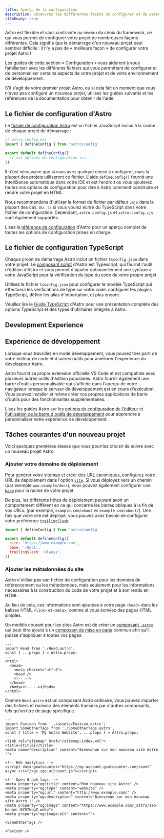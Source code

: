 ```yaml
---
title: Aperçu de la configuration
description: Découvrez les différentes façons de configurer et de personnaliser votre nouveau projet et votre expérience de développement.
i18nReady: true
---
```


Astro est flexible et sans contrainte au niveau du choix du framework, ce qui vous permet de configurer votre projet de nombreuses façons différentes. Cela signifie que le démarrage d'un nouveau projet peut sembler difficile : il n'y a pas de « meilleure façon » de configurer votre projet Astro !

Les guides de cette section « Configuration » vous aideront à vous familiariser avec les différents fichiers qui vous permettent de configurer et de personnaliser certains aspects de votre projet et de votre environnement de développement.

S'il s'agit de votre premier projet Astro, ou si cela fait un moment que vous n'avez pas configuré un nouveau projet, utilisez les guides suivants et les références de la documentation pour obtenir de l'aide.

## Le fichier de configuration d'Astro

Le [fichier de configuration Astro](/fr/reference/configuration-reference/) est un fichier JavaScript inclus à la racine de chaque projet de démarrage :

```js
// astro.config.mjs
import { defineConfig } from 'astro/config'

export default defineConfig({
  // vos options de configuration ici...
})
```

Il n'est nécessaire que si vous avez quelque chose à configurer, mais la plupart des projets utiliseront ce fichier. L'aide `defineConfig()` fournit une IntelliSense automatique dans votre IDE et est l'endroit où vous ajouterez toutes vos options de configuration pour dire à Astro comment construire et rendre votre projet en HTML.

Nous recommandons d'utiliser le format de fichier par défaut `.mjs` dans la plupart des cas, ou `.ts` si vous voulez écrire du TypeScript dans votre fichier de configuration. Cependant, `astro.config.js` et `astro.config.cjs` sont également supportés.

<ReadMore>Lisez la [référence de configuration](/fr/reference/configuration-reference/) d'Astro pour un aperçu complet de toutes les options de configuration prises en charge.</ReadMore>

## Le fichier de configuration TypeScript

Chaque projet de démarrage Astro inclut un fichier `tsconfig.json` dans votre projet. Le [composant script](/fr/basics/astro-components/#le-script-du-composant) d'Astro est Typescript, qui fournit l'outil d'édition d'Astro et vous permet d'ajouter optionnellement une syntaxe à votre JavaScript pour la vérification du type du code de votre propre projet.

Utilisez le fichier `tsconfig.json` pour configurer le modèle TypeScript qui effectuera les vérifications de type sur votre code, configurer les plugins TypeScript, définir les alias d'importation, et plus encore.

<ReadMore>Veuillez lire le [Guide TypeScript](/fr/guides/typescript/) d'Astro pour une présentation complète des options TypeScript et des types d'utilitaires intégrés à Astro.</ReadMore>

## Development Experience

## Expérience de développement

Lorsque vous travaillez en mode développement, vous pouvez tirer parti de votre éditeur de code et d'autres outils pour améliorer l'expérience du développeur Astro.

Astro fournit sa propre extension officielle VS Code et est compatible avec plusieurs autres outils d'édition populaires. Astro fournit également une barre d'outils personnalisable qui s'affiche dans l'aperçu de votre navigateur lorsque le serveur de développement est en cours d'exécution. Vous pouvez installer et même créer vos propres applications de barre d'outils pour des fonctionnalités supplémentaires.

<ReadMore>Lisez les guides Astro sur les [options de configuration de l'éditeur](/fr/editor-setup/) et [l'utilisation de la barre d'outils de développement](/fr/guides/dev-toolbar/) pour apprendre à personnaliser votre expérience de développement.</ReadMore>

## Tâches courantes d'un nouveau projet

Voici quelques premières étapes que vous pourriez choisir de suivre avec un nouveau projet Astro.

### Ajouter votre domaine de déploiement

Pour générer votre sitemap et créer des URL canoniques, configurez votre URL de déploiement dans l'option [`site`](/fr/reference/configuration-reference/#site). Si vous déployez vers un chemin (par exemple `www.example/docs`), vous pouvez également configurer une [`base`](/fr/reference/configuration-reference/#base) pour la racine de votre projet.

De plus, les différents hôtes de déploiement peuvent avoir un comportement différent en ce qui concerne les barres obliques à la fin de vos URLs. (par exemple, `example.com/about` vs `example.com/about/`). Une fois que votre site est déployé, vous pouvez avoir besoin de configurer votre préférence [`trailingSlash`](/fr/reference/configuration-reference/#trailingslash).

```js title="astro.config.mjs"
import { defineConfig } from 'astro/config'

export default defineConfig({
  site: 'https://www.example.com',
  base: '/docs',
  trailingSlash: 'always',
})
```
### Ajouter les métadonnées du site

Astro n'utilise pas son fichier de configuration pour les données de référencement ou les métadonnées, mais seulement pour les informations nécessaires à la construction du code de votre projet et à son rendu en HTML.

Au lieu de cela, ces informations sont ajoutées à votre page `<head>` dans les balises HTML `<link>` et `<meta>`, comme si vous écriviez des pages HTML simples.

Un modèle courant pour les sites Astro est de créer un [composant `.astro`](/fr/basics/astro-components/) qui peut être ajouté à un [composant de mise en page](/fr/basics/layouts/) commun afin qu'il puisse s'appliquer à toutes vos pages.

```astro title="src/components/MainLayout.astro"
---
import Head from './Head.astro';
const { ...props } = Astro.props;
---
<html>
  <head>
    <meta charset="utf-8">
    <Head />
    <!-- -->
  </head>
  <body><!-- --></body>
</html>
```

Comme `Head.astro` est un composant Astro ordinaire, vous pouvez importer des fichiers et recevoir des éléments transmis par d'autres composants, tels qu'un titre de page spécifique.

```astro title="src/components/Head.astro"
---
import Favicon from '../assets/Favicon.astro';
import SomeOtherTags from './SomeOtherTags.astro';
const { title = 'My Astro Website', ...props } = Astro.props;
---
<link rel="sitemap" href="/sitemap-index.xml">
<title>{title}</title>
<meta name="description" content="Bienvenue sur mon nouveau site Astro !">

<!-- Web analytics -->
<script data-goatcounter="https://my-account.goatcounter.com/count" async src="//gc.zgo.at/count.js"></script>

<!-- Open Graph tags -->
<meta property="og:title" content="Mon nouveau site Astro" />
<meta property="og:type" content="website" />
<meta property="og:url" content="http://www.example.com/" />
<meta property="og:description" content="Bienvenue sur mon nouveau site Astro !" />
<meta property="og:image" content="https://www.example.com/_astro/seo-banner.BZD7kegZ.webp">
<meta property="og:image:alt" content="">

<SomeOtherTags />

<Favicon />
```
